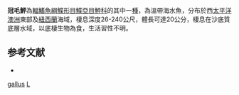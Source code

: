 {{Speciesbox
| taxon = Lophonectes gallus
| binomial_authority = [[Günther|Günther]], 1880
| image = Lophonectes gallus (Crested flounder).gif
| image_width = 250px
| image_caption = 冠毛鮃
| status = NE
| status_system = IUCN3.1
| synonyms = *''Lambdopsetta pectoralis'', <small>von Bonde, 1922</small>
*''Parabothus thackwrayi'', <small>Smith, 1967</small>
}}

'''冠毛鮃'''為[[輻鰭魚綱|輻鰭魚綱]][[鰈形目|鰈形目]][[鰈亞目|鰈亞目]][[鮃科|鮃科]]的其中一[[種|種]]，為溫帶海水魚，分布於西[[太平洋|太平洋]][[澳洲|澳洲]]東部及[[紐西蘭|紐西蘭]]海域，棲息深度26-240公尺，體長可達20公分，棲息在沙底質底層水域，以底棲生物為食，生活習性不明。

==参考文献==
*{{FishBase_species|genus=Lophonectes|species=gallus|year=2014|month=4}}

{{魚類小作品}}
{{Taxonbar}}
[[Category:冠毛鮃屬|gallus]]
[[Category:1880年描述的魚類|L]]